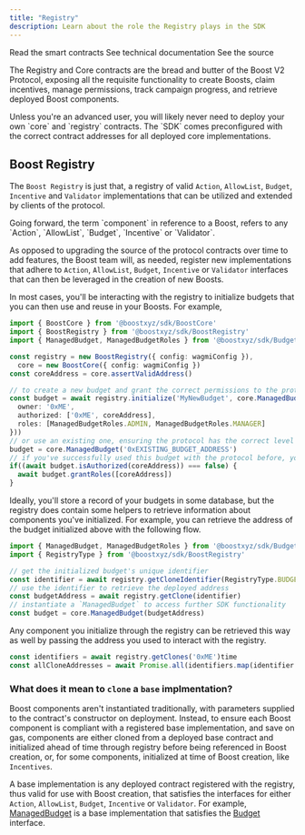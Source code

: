 ```yaml
---
title: "Registry"
description: Learn about the role the Registry plays in the SDK
---
```



<SDKDisclaimer />

<CardGroup cols={3}>
  <Card title="Smart Contract" icon="file-contract" href="https://github.com/rabbitholegg/boost-protocol/blob/main/packages/evm/contracts/BoostRegistry.sol">
    Read the smart contracts
  </Card>
  <Card title="Typedoc" icon="file-lines" href="https://boost-protocol.vercel.app/classes/BoostRegistry.html">See technical documentation</Card>
  <Card title="SDK Implementation" icon="file-code" href="https://github.com/rabbitholegg/boost-protocol/blob/main/packages/sdk/src/BoostCore.ts">
    See the source
  </Card>
</CardGroup>

The Registry and Core contracts are the bread and butter of the Boost V2 Protocol, exposing all the requisite functionality to create Boosts, claim incentives, manage permissions, track campaign progress, and retrieve deployed Boost components.

<Tip>
  Unless you're an advanced user, you will likely never need to deploy your own `core` and `registry` contracts. The `SDK` comes preconfigured with the correct contract addresses for all deployed core implementations.
</Tip>

## Boost Registry

The `Boost Registry` is just that, a registry of valid `Action`, `AllowList`, `Budget`, `Incentive` and `Validator` implementations that can be utilized and extended by clients of the protocol.

<Tip>
  Going forward, the term `component` in reference to a Boost, refers to any `Action`, `AllowList`, `Budget`, `Incentive` or `Validator`.
</Tip>

As opposed to upgrading the source of the protocol contracts over time to add features, the Boost team will, as needed, register new implementations that adhere to `Action`, `AllowList`, `Budget`, `Incentive` or `Validator` interfaces that can then be leveraged in the creation of new Boosts.

In most cases, you'll be interacting with the registry to initialize budgets that you can then use and reuse in your Boosts. For example,

```ts
import { BoostCore } from '@boostxyz/sdk/BoostCore'
import { BoostRegistry } from '@boostxyz/sdk/BoostRegistry'
import { ManagedBudget, ManagedBudgetRoles } from '@boostxyz/sdk/Budgets/ManagedBudget'

const registry = new BoostRegistry({ config: wagmiConfig }),
  core = new BoostCore({ config: wagmiConfig })
const coreAddress = core.assertValidAddress()

// to create a new budget and grant the correct permissions to the protocol
const budget = await registry.initialize('MyNewBudget', core.ManagedBudget({
  owner: '0xME',
  authorized: ['0xME', coreAddress],
  roles: [ManagedBudgetRoles.ADMIN, ManagedBudgetRoles.MANAGER]
}))
// or use an existing one, ensuring the protocol has the correct level of access
budget = core.ManagedBudget('0xEXISTING_BUDGET_ADDRESS')
// if you've successfully used this budget with the protocol before, you won't need to do this
if((await budget.isAuthorized(coreAddress)) === false) {
  await budget.grantRoles([coreAddress])
}
```

Ideally, you'll store a record of your budgets in some database, but the registry does contain some helpers to retrieve information about components you've initialized. For example, you can retrieve the address of the budget initialized above with the following flow.

```ts
import { ManagedBudget, ManagedBudgetRoles } from '@boostxyz/sdk/Budgets/ManagedBudget'
import { RegistryType } from '@boostxyz/sdk/BoostRegistry'

// get the initialized budget's unique identifier
const identifier = await registry.getCloneIdentifier(RegistryType.BUDGET, ManagedBudget.BASE, '0xME', "MyNewBudget")
// use the identifier to retrieve the deployed address
const budgetAddress = await registry.getClone(identifier)
// instantiate a `ManagedBudget` to access further SDK functionality
const budget = core.ManagedBudget(budgetAddress)
```

Any component you initialize through the registry can be retrieved this way as well by passing the address you used to interact with the registry.

```ts
const identifiers = await registry.getClones('0xME')time
const allCloneAddresses = await Promise.all(identifiers.map(identifier => registry.getClone(identifier)))
```

### What does it mean to `clone` a `base` implmentation?

Boost components aren't instantiated traditionally, with parameters supplied to the contract's constructor on deployment. Instead, to ensure each Boost component is compliant with a registered base implementation, and save on gas, components are either cloned from a deployed base contract and initialized ahead of time through registry before being referenced in Boost creation, or, for some components, initialized at time of Boost creation, like `Incentives`.

A base implementation is any deployed contract registered with the registry, thus valid for use with Boost creation, that satisfies the interfaces for either `Action`, `AllowList`, `Budget`, `Incentive` or `Validator`. For example, [ManagedBudget](https://github.com/rabbitholegg/boost-protocol/blob/main/packages/evm/contracts/budgets/ManagedBudget.sol) is a base implementation that satisfies the [Budget](https://github.com/rabbitholegg/boost-protocol/blob/main/packages/evm/contracts/budgets/ABudget.sol) interface.

